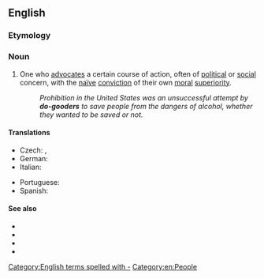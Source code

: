 {{also|dogooder}}
==English==

===Etymology===
{{suffix|en|[[do]] [[good]]|er}}

===Noun===
{{en-noun}}

# {{lb|en|derogatory}} One who [[advocate]]s a certain course of action, often of [[political]] or [[social]] concern, with the [[naïve]] [[conviction]] of their own [[moral]] [[superiority]].
#: ''Prohibition in the United States was an unsuccessful attempt by '''do-gooders''' to save people from the dangers of alcohol, whether they wanted to be saved or not.''

====Translations====
{{trans-top|One who has a conviction of their own moral superiority}}
* Czech: {{t+|cs|sluníčkář|m}}, {{t+|cs|pravdoláskař}}
* German: {{t+|de|Gutmensch|m}}
* Italian: {{t+|it|buonista|m|f}}
{{trans-mid}}
* Portuguese: {{t|pt|cidadão de bem|m}}
* Spanish: {{t|es|buenista|m|f}}
{{trans-bottom}}

====See also====
* {{l|en|bleeding heart}}
* {{l|en|political correctness}}
* {{l|en|social justice warrior}}
* {{l|en|self-righteous}}

[[Category:English terms spelled with -]]
[[Category:en:People]]